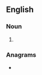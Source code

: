 {{also|at bats}}
==English==

===Noun===
{{head|en|noun plural form|head=[[at]]-[[bat]]s}}

# {{plural of|at-bat|lang=en}}

===Anagrams===
* {{anagrams|en|battas}}